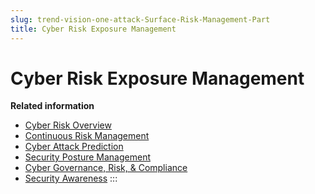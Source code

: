 ```yaml
---
slug: trend-vision-one-attack-Surface-Risk-Management-Part
title: Cyber Risk Exposure Management
---
```

# Cyber Risk Exposure Management

**Related information**

- [Cyber Risk Overview](executive-dashboard.md "Get better insights into your company’s security posture by understanding your overall cyber risk index, asset risks, ongoing attacks, and all contributing risk factors.")
- [Continuous Risk Management](continuous-risk-manage.mdx)
- [Cyber Attack Prediction](cyber-attack-predicti.mdx)
- [Security Posture Management](security-posture-manage.mdx)
- [Cyber Governance, Risk, & Compliance](cyber-govern-risk-compliance.mdx)
- [Security Awareness](security-awareness.md "Create phishing simulations to identify users who may need to strengthen their cybersecurity knowledge, and track the progress of training campaigns to educate your users about cyber threats.")
:::
